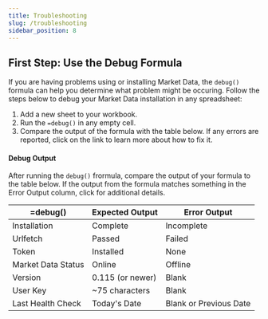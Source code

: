 ```yaml
---
title: Troubleshooting
slug: /troubleshooting
sidebar_position: 8
---
```



<DocCardList items={useCurrentSidebarCategory().items} />

## First Step: Use the Debug Formula

If you are having problems using or installing Market Data, the `debug()` formula can help you determine what problem might be occuring. Follow the steps below to debug your Market Data installation in any spreadsheet:

1. Add a new sheet to your workbook.
2. Run the `=debug()` in any empty cell.
3. Compare the output of the formula with the table below. If any errors are reported, click on the link to learn more about how to fix it.

#### Debug Output

After running the `debug()` frormula, compare the output of your formula to the table below. If the output from the formula matches something in the Error Output column, click for additional details.

| =debug()           | Expected Output  | Error Output           |
|--------------------|------------------|------------------------|
| Installation       | Complete         | Incomplete             |
| Urlfetch           | Passed           | Failed                 |
| Token              | Installed        | None                   |
| Market Data Status | Online           | Offline                |
| Version            | 0.115 (or newer) | Blank                  |
| User Key           | ~75 characters   | Blank                  |
| Last Health Check  | Today's Date     | Blank or Previous Date |
